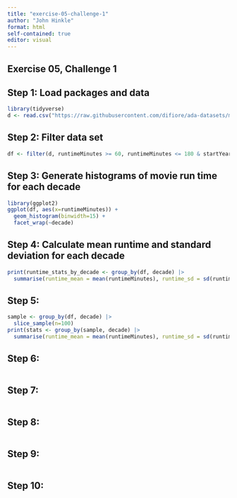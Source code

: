 ```yaml
---
title: "exercise-05-challenge-1"
author: "John Hinkle"
format: html
self-contained: true
editor: visual
---
```


## Exercise 05, Challenge 1

## Step 1: Load packages and data

```r
library(tidyverse)
d <- read.csv("https://raw.githubusercontent.com/difiore/ada-datasets/main/IMDB-movies.csv")
```

## Step 2: Filter data set

```r
df <- filter(d, runtimeMinutes >= 60, runtimeMinutes <= 180 & startYear >= 1920, startYear <= 1979) |> mutate(decade = paste0(floor(((startYear-1900)/10))*10,"s"))
```

## Step 3: Generate histograms of movie run time for each decade

```r
library(ggplot2)
ggplot(df, aes(x=runtimeMinutes)) +
  geom_histogram(binwidth=15) +
  facet_wrap(~decade)
```

## Step 4: Calculate mean runtime and standard deviation for each decade

```r
print(runtime_stats_by_decade <- group_by(df, decade) |>
  summarise(runtime_mean = mean(runtimeMinutes), runtime_sd = sd(runtimeMinutes)))
```

## Step 5:

```r
sample <- group_by(df, decade) |>
  slice_sample(n=100)
print(stats <- group_by(sample, decade) |>
  summarise(runtime_mean = mean(runtimeMinutes), runtime_sd = sd(runtimeMinutes)))
```

## Step 6:

```r
```

## Step 7:

```r

```

## Step 8:

```r

```

## Step 9:

```r

```

## Step 10:

```r

```
